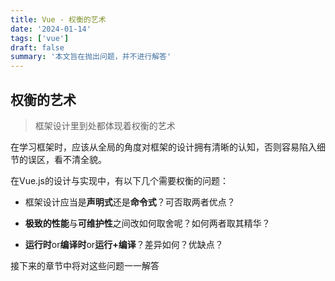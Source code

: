 ```yaml
---
title: Vue - 权衡的艺术
date: '2024-01-14'
tags: ['vue']
draft: false
summary: '本文旨在抛出问题，并不进行解答'
---
```


## 权衡的艺术

> 框架设计里到处都体现着权衡的艺术

在学习框架时，应该从全局的角度对框架的设计拥有清晰的认知，否则容易陷入细节的误区，看不清全貌。

在Vue.js的设计与实现中，有以下几个需要权衡的问题：

- 框架设计应当是**声明式**还是**命令式**？可否取两者优点？

- **极致的性能**与**可维护性**之间改如何取舍呢？如何两者取其精华？

- **运行时**or**编译时**or**运行+编译**？差异如何？优缺点？

接下来的章节中将对这些问题一一解答